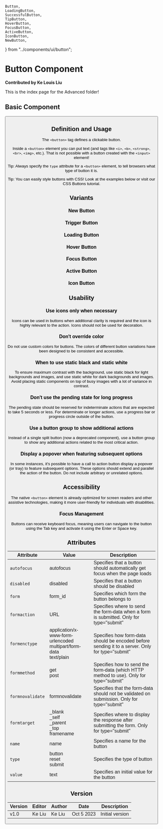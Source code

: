     Button,
    LoadingButton,
    SuccessfulButton,
    TipButton,
    HoverButton,
    FocusButton,
    ActiveButton,
    IconButton,
    NewButton,
} from "../components/ui/button";

# Button Component

**Contributed by Ke Louis Liu**

This is the index page for the Advanced folder!

## Basic Component

<Button />

## Definition and Usage

The `<button>` tag defines a clickable button.

Inside a `<button>` element you can put text (and tags like `<i>`, `<b>`, `<strong>`, `<br>`, `<img>`, etc.). That is not possible with a button created with the `<input>` element!

Tip: Always specify the `type` attribute for a `<button>` element, to tell browsers what type of button it is.

Tip: You can easily style buttons with CSS! Look at the examples below or visit our CSS Buttons tutorial.

## Variants

### New Button

<NewButton />

### Trigger Button

<SuccessfulButton />

### Loading Button

<LoadingButton />

### Hover Button

<HoverButton />

### Focus Button

<FocusButton />

### Active Button

<ActiveButton />

### Icon Button

<IconButton />

## Usability

### Use icons only when necessary

Icons can be used in buttons when additional clarity is required and the icon is highly relevant to the action. Icons should not be used for decoration.

### Don't override color

Do not use custom colors for buttons. The colors of different button variations have been designed to be consistent and accessible.

### When to use static black and static white

To ensure maximum contrast with the background, use static black for light backgrounds and images, and use static white for dark backgrounds and images. Avoid placing static components on top of busy images with a lot of variance in contrast.

### Don't use the pending state for long progress

The pending state should be reserved for indeterminate actions that are expected to take 5 seconds or less. For determinate or longer actions, use a progress bar or progress circle outside of the button.

### Use a button group to show additional actions

Instead of a single split button (now a deprecated component), use a button group to show any additional actions related to the most critical action.

### Display a popover when featuring subsequent options

In some instances, it's possible to have a call to action button display a popover (or tray) to feature subsequent options. These options should extend and parallel the action of the button. Do not include arbitrary or unrelated options.

## Accessibility

The native `<button>` element is already optimized for screen readers and other assistive technologies, making it more user-friendly for individuals with disabilities.

### Focus Management

Buttons can receive keyboard focus, meaning users can navigate to the button using the Tab key and activate it using the Enter or Space key.

## Attributes

| Attribute        | Value                                                                      | Description                                                                                     |
| ---------------- | -------------------------------------------------------------------------- | ----------------------------------------------------------------------------------------------- |
| `autofocus`      | autofocus                                                                  | Specifies that a button should automatically get focus when the page loads                      |
| `disabled`       | disabled                                                                   | Specifies that a button should be disabled                                                      |
| `form`           | form_id                                                                    | Specifies which form the button belongs to                                                      |
| `formaction`     | URL                                                                        | Specifies where to send the form-data when a form is submitted. Only for type="submit"          |
| `formenctype`    | application/x-www-form-urlencoded <br/>multipart/form-data <br/>text/plain | Specifies how form-data should be encoded before sending it to a server. Only for type="submit" |
| `formmethod`     | get <br/>post                                                              | Specifies how to send the form-data (which HTTP method to use). Only for type="submit"          |
| `formnovalidate` | formnovalidate                                                             | Specifies that the form-data should not be validated on submission. Only for type="submit"      |
| `formtarget`     | \_blank <br/>\_self <br/>\_parent <br/>\_top <br/>framename                | Specifies where to display the response after submitting the form. Only for type="submit"       |
| `name`           | name                                                                       | Specifies a name for the button                                                                 |
| `type`           | button <br/>reset <br/>submit                                              | Specifies the type of button                                                                    |
| `value`          | text                                                                       | Specifies an initial value for the button                                                       |

## Version

| Version | Editor | Author | Date       | Description     |
| ------- | ------ | ------ | ---------- | --------------- |
| v1.0    | Ke Liu | Ke Liu | Oct 5 2023 | Initial version |
